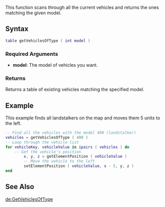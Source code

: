 {{Server function}}

This function scans through all the current vehicles and returns the ones matching the given model.

==Syntax==
<syntaxhighlight lang="lua">table getVehiclesOfType ( int model )</syntaxhighlight>
{{OOP||[[/vehicle.md|vehicle]]:getAllOfType}}
===Required Arguments===
*'''model''': The model of vehicles you want.

===Returns===
Returns a table of existing vehicles matching the specified model.

==Example==
This example finds all landstalkers on the map and moves them 5 units to the left.
<syntaxhighlight lang="lua">
-- Find all the vehicles with the model 400 (landstalker)
vehicles = getVehiclesOfType ( 400 )
-- Loop through the vehicle list
for vehicleKey, vehicleValue in ipairs ( vehicles ) do
	-- Get the vehicle's position
        x, y, z = getElementPosition ( vehicleValue )
        -- Move the vehicle to the left
        setElementPosition ( vehicleValue, x - 5, y, z )
end
</syntaxhighlight>

==See Also==
{{Vehicle functions}}

[[/de:GetVehiclesOfType.md|de:GetVehiclesOfType]]